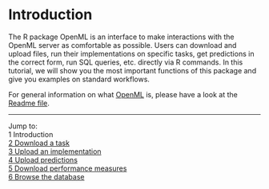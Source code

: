 Introduction
============

The R package OpenML is an interface to make interactions with the OpenML server as comfortable as possible. Users can download and upload files, run their implementations on specific tasks, get
predictions in the correct form, run SQL queries, etc. directly via R commands. In this tutorial, we
will show you the most important functions of this package and give you examples on standard
workflows.

For general information on what [OpenML](http://openml.org/) is, please have a look at the
[Readme file](https://github.com/openml/OpenML/blob/master/README.md).

----------------------------------------------------------------------------------------------------
Jump to:   
1 Introduction  
[2 Download a task](2-Download-a-task.md)  
[3 Upload an implementation](3-Upload-an-implementation.md)  
[4 Upload predictions](4-Upload-predictions.md)  
[5 Download performance measures](5-Download-performance-measures.md)  
[6 Browse the database](6-Browse-the-database.md)